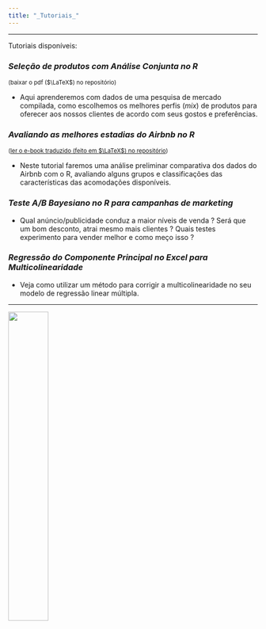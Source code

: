 ```yaml
---
title: "_Tutoriais_"
---
```


***

Tutoriais disponíveis:

### *Seleção de produtos com Análise Conjunta no R* 

<small>(baixar o pdf ($\LaTeX$) no repositório)</small>

+ Aqui aprenderemos com dados de uma pesquisa de mercado compilada, como escolhemos os melhores perfis (_mix_) de produtos para oferecer aos nossos clientes de acordo com seus gostos e preferências.

### *Avaliando as melhores estadias do Airbnb no R* 

<small>([ler o e-book traduzido (feito em $\LaTeX$) no repositório](https://github.com/rhozon/R-para-estudantes-de-marketing/raw/master/R_para_estudantes_de_marketing.pdf))</small>

+ Neste tutorial faremos uma análise preliminar comparativa dos dados do Airbnb com o R, avaliando alguns grupos e classificações das características das acomodações disponíveis.

### *Teste A/B Bayesiano no R para campanhas de marketing*

+ Qual anúncio/publicidade conduz a maior níveis de venda ? Será que um bom desconto, atrai mesmo mais clientes ? Quais testes experimento para vender melhor e como meço isso ?

### *Regressão do Componente Principal no Excel para Multicolinearidade*

+ Veja como utilizar um método para corrigir a multicolinearidade no seu modelo de regressão linear múltipla.

***

![](C:/Users/rodri/Desktop/AnaliseConjunta/selecaodeprodutosnor/econnerd.png){ width=40% }